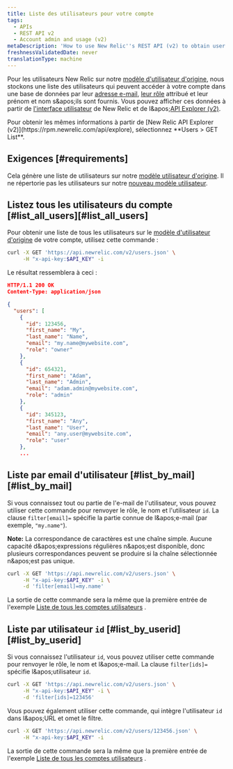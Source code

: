 ```yaml
---
title: Liste des utilisateurs pour votre compte
tags:
  - APIs
  - REST API v2
  - Account admin and usage (v2)
metaDescription: 'How to use New Relic''s REST API (v2) to obtain user names, emails, roles, and IDs for your New Relic account.'
freshnessValidatedDate: never
translationType: machine
---
```


Pour les utilisateurs New Relic sur notre [modèle d'utilisateur d'origine](/docs/accounts/original-accounts-billing/original-product-based-pricing/overview-user-models), nous stockons une liste des utilisateurs qui peuvent accéder à votre compte dans une base de données par leur [adresse e-mail](/docs/accounts-partnerships/accounts/account-setup/adding-updating-users), [leur rôle](/docs/accounts-partnerships/accounts/account-setup/users-roles) attribué et leur prénom et nom s&amp;apos;ils sont fournis. Vous pouvez afficher ces données à partir de [l'interface utilisateur](/docs/accounts-partnerships/accounts/account-setup/adding-updating-users) de New Relic et de l&amp;apos;[API Explorer (v2)](/docs/apm/apis/api-explorer-v2/parts-api-explorer).

<Callout variant="tip">
  Pour obtenir les mêmes informations à partir de [New Relic API Explorer (v2)](https://rpm.newrelic.com/api/explore), sélectionnez <DNT>**Users &gt; GET List**</DNT>.
</Callout>

## Exigences [#requirements]

Cela génère une liste de utilisateurs sur notre [modèle utilisateur d'origine](/docs/accounts/original-accounts-billing/original-product-based-pricing/overview-user-models). Il ne répertorie pas les utilisateurs sur notre [nouveau modèle utilisateur](/docs/accounts/original-accounts-billing/original-product-based-pricing/overview-user-models).

## Listez tous les utilisateurs du compte [#list\_all\_users][#list_all_users]

Pour obtenir une liste de tous les utilisateurs sur le [modèle d'utilisateur d'origine](/docs/accounts/original-accounts-billing/original-product-based-pricing/overview-user-models) de votre compte, utilisez cette commande :

```sh
curl -X GET 'https://api.newrelic.com/v2/users.json' \
     -H "x-api-key:$API_KEY" -i
```

Le résultat ressemblera à ceci :

```json
HTTP/1.1 200 OK
Content-Type: application/json

{
  "users": [
    {
      "id": 123456,
      "first_name": "My",
      "last_name": "Name",
      "email": "my.name@mywebsite.com",
      "role": "owner"
    },
    {
      "id": 654321,
      "first_name": "Adam",
      "last_name": "Admin",
      "email": "adam.admin@mywebsite.com",
      "role": "admin"
    },
    {
      "id": 345123,
      "first_name": "Any",
      "last_name": "User",
      "email": "any.user@mywebsite.com",
      "role": "user"
    },
    ...
```

## Liste par email d'utilisateur [#list\_by\_mail][#list_by_mail]

Si vous connaissez tout ou partie de l'e-mail de l'utilisateur, vous pouvez utiliser cette commande pour renvoyer le rôle, le nom et l'utilisateur `id`. La clause `filter[email]=` spécifie la partie connue de l&amp;apos;e-mail (par exemple, `"my.name"`).

<DNT>**Note:**</DNT> La correspondance de caractères est une chaîne simple. Aucune capacité d&amp;apos;expressions régulières n&amp;apos;est disponible, donc plusieurs correspondances peuvent se produire si la chaîne sélectionnée n&amp;apos;est pas unique.

```sh
curl -X GET 'https://api.newrelic.com/v2/users.json' \
     -H "x-api-key:$API_KEY" -i \
     -d 'filter[email]=my.name'
```

La sortie de cette commande sera la même que la première entrée de l'exemple [Liste de tous les comptes utilisateurs](#list_all_users) .

## Liste par utilisateur `id` [#list\_by\_userid][#list_by_userid]

Si vous connaissez l'utilisateur `id`, vous pouvez utiliser cette commande pour renvoyer le rôle, le nom et l&amp;apos;e-mail. La clause `filter[ids]=` spécifie l&amp;apos;utilisateur `id`.

```sh
curl -X GET 'https://api.newrelic.com/v2/users.json' \
     -H "x-api-key:$API_KEY" -i \
     -d 'filter[ids]=123456'
```

Vous pouvez également utiliser cette commande, qui intègre l'utilisateur `id` dans l&amp;apos;URL et omet le filtre.

```sh
curl -X GET 'https://api.newrelic.com/v2/users/123456.json' \
     -H "x-api-key:$API_KEY" -i
```

La sortie de cette commande sera la même que la première entrée de l'exemple [Liste de tous les comptes utilisateurs](#list_all_users) .